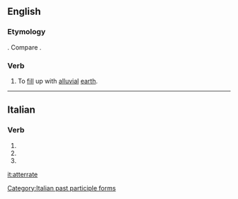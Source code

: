 ==English==

===Etymology===
{{etyl|it|en}} {{m|it|atterrare}}. Compare {{etyl|LL.|en}} {{lena}} {{m|la|atterrare||to cast to earth}}.

===Verb===
{{en-verb|atterrat}}

# {{label|en|obsolete|rare|transitive}} To [[fill]] up with [[alluvial]] [[earth]].
#: {{rfquotek|Ray}}

{{Webster 1913}}

----

==Italian==

===Verb===
{{head|it|verb form}}

# {{inflection of|atterrare||2|p|pres|indc|lang=it}}
# {{inflection of|atterrare||2|p|impr|lang=it}}
# {{feminine plural of|atterrato|lang=it}}

[[Category:Italian past participle forms]]

[[it:atterrate]]